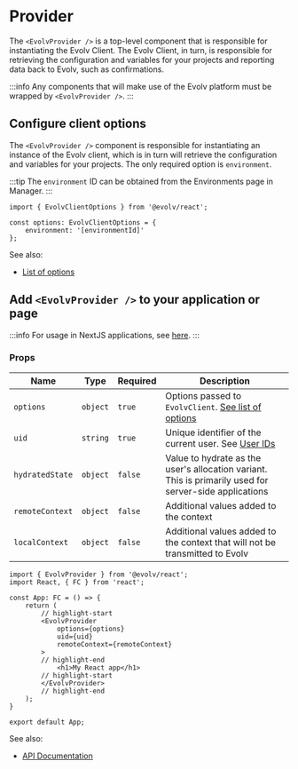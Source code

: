 # Provider
The `<EvolvProvider />` is a top-level component that is responsible for instantiating the Evolv Client.
The Evolv Client, in turn, is responsible for retrieving the configuration and variables for your projects and reporting
data back to Evolv, such as confirmations.

:::info
Any components that will make use of the Evolv platform must be wrapped by `<EvolvProvider />`.
:::

## Configure client options
The `<EvolvProvider />` component is responsible for instantiating an instance of the Evolv client, which is in turn
will retrieve the configuration and variables for your projects. The only required option is `environment`.

:::tip
The `environment` ID can be obtained from the Environments page in Manager.
:::

```tsx title="src/index.tsx" showLineNumbers
import { EvolvClientOptions } from '@evolv/react';

const options: EvolvClientOptions = {
	environment: '[environmentId]'
};
```

See also:
* [List of options](/api/interfaces/evolv_react.EvolvClientOptions)

## Add `<EvolvProvider />` to your application or page

:::info
For usage in NextJS applications, see [here](./nextjs/provider).
:::

### Props

| Name            | Type     | Required | Description |
| --------------- | ---------| -------- | -------------- |
| `options`       | `object` | `true`   | Options passed to `EvolvClient`. [See list of options](../api/interfaces/evolv_react.EvolvClientOptions) |
| `uid`           | `string` | `true`   | Unique identifier of the current user. See [User IDs](./user-ids) |
| `hydratedState` | `object` | `false`  | Value to hydrate as the user's allocation variant. This is primarily used for server-side applications |
| `remoteContext` | `object` | `false`  | Additional values added to the context |
| `localContext`  | `object` | `false`  |  Additional values added to the context that will not be transmitted to Evolv |

```tsx title="src/index.tsx" showLineNumbers
import { EvolvProvider } from '@evolv/react';
import React, { FC } from 'react';

const App: FC = () => {
	return (
		// highlight-start
		<EvolvProvider
			options={options}
			uid={uid}
			remoteContext={remoteContext}
		>
		// highlight-end
			<h1>My React app</h1>
		// highlight-start
		</EvolvProvider>
		// highlight-end
	);
}

export default App;
```

See also:
* [API Documentation](/api/modules/evolv_react#evolvprovider)

